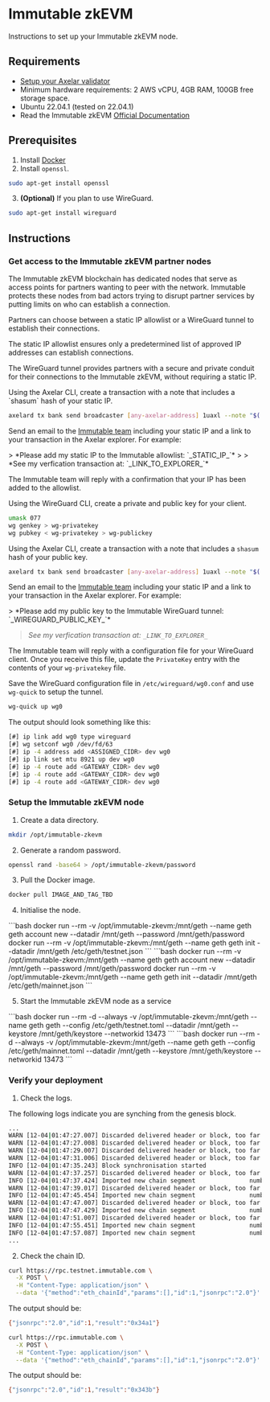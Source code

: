 # Immutable zkEVM

Instructions to set up your Immutable zkEVM node.

## Requirements

- [Setup your Axelar validator](/validator/setup)
- Minimum hardware requirements: 2 AWS vCPU, 4GB RAM, 100GB free storage space.
- Ubuntu 22.04.1 (tested on 22.04.1)
- Read the Immutable zkEVM [Official Documentation](https://docs.immutable.com/)


## Prerequisites
1. Install [Docker](https://docs.docker.com/engine/install/ubuntu/)
2. Install `openssl`.
```bash
sudo apt-get install openssl
```
3. **(Optional)** If you plan to use WireGuard.
```bash
sudo apt-get install wireguard
```

## Instructions

### Get access to the Immutable zkEVM partner nodes

The Immutable zkEVM blockchain has dedicated nodes that serve as access points for partners wanting to peer with
the network.
Immutable protects these nodes from bad actors trying to disrupt partner services by putting limits on who
can establish a connection.

Partners can choose between a static IP allowlist or a WireGuard tunnel to establish their connections.

The static IP allowlist ensures only a predetermined list of approved IP addresses can establish connections.

The WireGuard tunnel provides partners with a secure and private conduit for their connections to the Immutable zkEVM,
without requiring a static IP.

<tabs>
<tab-item title="Static IP">
Using the Axelar CLI, create a transaction with a note that includes a `shasum` hash of your static IP.

```bash
axelard tx bank send broadcaster [any-axelar-address] 1uaxl --note "$( echo axelar-static-ip-[static-ip] | shasum -a 256 - )"
```

Send an email to the [Immutable team](mailto:squad-imx-rollups@immutable.com) including your static IP and
a link to your transaction in the Axelar explorer. For example:

<div style={{color: 'gray', padding: '1rem'}}>
> *Please add my static IP to the Immutable allowlist: `_STATIC_IP_`*
>
> *See my verfication transaction at: `_LINK_TO_EXPLORER_`*

</div>

The Immutable team will reply with a confirmation that your IP has been added to the allowlist.

</tab-item>
<tab-item title="WireGuard">
Using the WireGuard CLI, create a private and public key for your client.

```bash
umask 077
wg genkey > wg-privatekey
wg pubkey < wg-privatekey > wg-publickey
```

Using the Axelar CLI, create a transaction with a note that includes a `shasum` hash of your public key.

```bash
axelard tx bank send broadcaster [any-axelar-address] 1uaxl --note "$( echo axelar-wireguard-[wireguard-pubkey] | shasum -a 256 - )"
```

Send an email to the [Immutable team](mailto:squad-imx-rollups@immutable.com) including your static IP and
a link to your transaction in the Axelar explorer. For example:

<div style={{color: 'gray', padding: '1rem'}}>
> *Please add my public key to the Immutable WireGuard tunnel: `_WIREGUARD_PUBLIC_KEY_`*

> *See my verfication transaction at: `_LINK_TO_EXPLORER_`*

</div>

The Immutable team will reply with a configuration file for your WireGuard client.
Once you receive this file, update the `PrivateKey` entry with the contents of your `wg-privatekey` file.

Save the WireGuard configuration file in `/etc/wireguard/wg0.conf` and use `wg-quick` to setup the tunnel.

```bash
wg-quick up wg0
```

The output should look something like this:
```bash
[#] ip link add wg0 type wireguard
[#] wg setconf wg0 /dev/fd/63
[#] ip -4 address add <ASSIGNED_CIDR> dev wg0
[#] ip link set mtu 8921 up dev wg0
[#] ip -4 route add <GATEWAY_CIDR> dev wg0
[#] ip -4 route add <GATEWAY_CIDR> dev wg0
[#] ip -4 route add <GATEWAY_CIDR> dev wg0
```
</tab-item>
</tabs>

### Setup the Immutable zkEVM node

1. Create a data directory.

```bash
mkdir /opt/immutable-zkevm
```

2. Generate a random password.
```bash
openssl rand -base64 > /opt/immutable-zkevm/password
```

3. Pull the Docker image.

```bash
docker pull IMAGE_AND_TAG_TBD
```

4. Initialise the node.

<tabs>
<tab-item title="Testnet">
```bash
docker run --rm -v /opt/immutable-zkevm:/mnt/geth --name geth geth account new --datadir /mnt/geth --password /mnt/geth/password
docker run --rm -v /opt/immutable-zkevm:/mnt/geth --name geth geth init --datadir /mnt/geth /etc/geth/testnet.json 
```
</tab-item>
<tab-item title="Mainnet">
```bash
docker run --rm -v /opt/immutable-zkevm:/mnt/geth --name geth geth account new --datadir /mnt/geth --password /mnt/geth/password
docker run --rm -v /opt/immutable-zkevm:/mnt/geth --name geth geth init --datadir /mnt/geth /etc/geth/mainnet.json 
```
</tab-item>
</tabs>

5. Start the Immutable zkEVM node as a service

<tabs>
<tab-item title="Testnet">
```bash
docker run --rm -d --always -v /opt/immutable-zkevm:/mnt/geth --name geth geth --config /etc/geth/testnet.toml --datadir /mnt/geth --keystore /mnt/geth/keystore --networkid 13473
```
</tab-item>
<tab-item title="Mainnet">
```bash
docker run --rm -d --always -v /opt/immutable-zkevm:/mnt/geth --name geth geth --config /etc/geth/mainnet.toml --datadir /mnt/geth --keystore /mnt/geth/keystore --networkid 13473
```
</tab-item>
</tabs>

### Verify your deployment

1. Check the logs.

The following logs indicate you are synching from the genesis block.

```bash
...
WARN [12-04|01:47:27.007] Discarded delivered header or block, too far away peer=b7f6149fca5464c00dfc9d1824f3481ff31da0a6a3d2ff518cfa7b6d649cdf57 number=1,337,465 hash=e4e052..17c139 distance=1,337,465
WARN [12-04|01:47:27.008] Discarded delivered header or block, too far away peer=e1893b7238a4f446caadace79130b8aae3aca1996c75b6a9d1eaf53292bc00ea number=1,337,465 hash=e4e052..17c139 distance=1,337,465
WARN [12-04|01:47:29.007] Discarded delivered header or block, too far away peer=e1893b7238a4f446caadace79130b8aae3aca1996c75b6a9d1eaf53292bc00ea number=1,337,466 hash=b1e1ef..ab983f distance=1,337,466
WARN [12-04|01:47:31.006] Discarded delivered header or block, too far away peer=b7f6149fca5464c00dfc9d1824f3481ff31da0a6a3d2ff518cfa7b6d649cdf57 number=1,337,467 hash=f4e55e..1b277a distance=1,337,467
INFO [12-04|01:47:35.243] Block synchronisation started 
WARN [12-04|01:47:37.257] Discarded delivered header or block, too far away peer=e1893b7238a4f446caadace79130b8aae3aca1996c75b6a9d1eaf53292bc00ea number=1,337,470 hash=c4be8d..3c505d distance=1,337,125
INFO [12-04|01:47:37.424] Imported new chain segment               number=384       hash=51d9c1..767b59 blocks=384 txs=0 mgas=0.000 elapsed=2.033s mgasps=0.000 age=1mo1d3m  triedirty=0.00B
WARN [12-04|01:47:39.017] Discarded delivered header or block, too far away peer=599aee5d16ac2309c928325cc634a9698f7a04c9e69ef30c9512fc21cfec1b4d number=1,337,471 hash=448bb2..46cac4 distance=1,336,817
INFO [12-04|01:47:45.454] Imported new chain segment               number=2013      hash=2dd992..b6430a blocks=1629 txs=9 mgas=2.628 elapsed=8.002s mgasps=0.328 age=1mo23h8m triedirty=0.00B
WARN [12-04|01:47:47.007] Discarded delivered header or block, too far away peer=b7f6149fca5464c00dfc9d1824f3481ff31da0a6a3d2ff518cfa7b6d649cdf57 number=1,337,475 hash=f6e211..789ba1 distance=1,335,133
INFO [12-04|01:47:47.429] Imported new chain segment               number=2432      hash=17091f..30d133 blocks=419  txs=0 mgas=0.000 elapsed=1.975s mgasps=0.000 age=1mo22h55m triedirty=0.00B
WARN [12-04|01:47:51.007] Discarded delivered header or block, too far away peer=599aee5d16ac2309c928325cc634a9698f7a04c9e69ef30c9512fc21cfec1b4d number=1,337,477 hash=66e5e2..bfe549 distance=1,334,303
INFO [12-04|01:47:55.451] Imported new chain segment               number=4133      hash=9dde8a..f45077 blocks=1701 txs=0 mgas=0.000 elapsed=8.002s mgasps=0.000 age=1mo21h58m triedirty=0.00B
INFO [12-04|01:47:57.087] Imported new chain segment               number=4480      hash=c3276c..03da57 blocks=347  txs=0 mgas=0.000 elapsed=1.635s mgasps=0.000 age=1mo21h46m triedirty=0.00B
...
```

2. Check the chain ID.

<tabs>
<tab-item title="Testnet">

```bash
curl https://rpc.testnet.immutable.com \
  -X POST \
  -H "Content-Type: application/json" \
  --data '{"method":"eth_chainId","params":[],"id":1,"jsonrpc":"2.0"}'
```

The output should be:
```bash
{"jsonrpc":"2.0","id":1,"result":"0x34a1"}
```
</tab-item>
<tab-item title="Mainnet">

```bash
curl https://rpc.immutable.com \
  -X POST \
  -H "Content-Type: application/json" \
  --data '{"method":"eth_chainId","params":[],"id":1,"jsonrpc":"2.0"}'
```

The output should be:
```bash
{"jsonrpc":"2.0","id":1,"result":"0x343b"}
```
</tab-item>
</tabs>